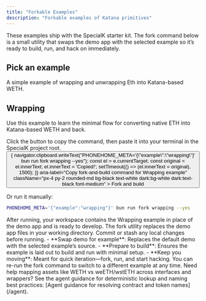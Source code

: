 ```yaml
---
title: "Forkable Examples"
description: "Forkable examples of Katana primitives"
---
```



<Info>
These examples ship with the SpecialK starter kit. The fork command below is a small utility that swaps the demo app with the selected example so it’s ready to build, run, and hack on immediately.
</Info>

## Pick an example

<CardGroup cols={1}>
<Card title="Wrapping" icon="rocket" href="#wrapping">
  A simple example of wrapping and unwrapping Eth into Katana-based WETH.
</Card>
</CardGroup>

## Wrapping

Use this example to learn the minimal flow for converting native ETH into Katana-based WETH and back.

<Steps>
<Step title="Fork and build the example" id="fork-and-build-wrapping">
  Click the button to copy the command, then paste it into your terminal in the SpecialK project root.

  <div style={{ marginTop: 12, marginBottom: 12 }}>
    <button id="fork-and-build-wrapping"
      onClick={(e) => {
        navigator.clipboard.writeText("PHONEHOME_META='{\"example\":\"wrapping\"}' bun run fork wrapping --yes");
        const el = e.currentTarget;
        const original = el.innerText;
        el.innerText = 'Copied!';
        setTimeout(() => (el.innerText = original), 1500);
      }}
      aria-label="Copy fork-and-build command for Wrapping example"
      className="px-4 py-2 rounded-md bg-black text-white dark:bg-white dark:text-black font-medium"
    >
      Fork and build
    </button>
  </div>

  Or run it manually:

  ```bash
  PHONEHOME_META='{"example":"wrapping"}' bun run fork wrapping --yes
  ```

  <Check>
  After running, your workspace contains the Wrapping example in place of the demo app and is ready to develop.
  </Check>

  <Warning>
  The fork utility replaces the demo app files in your working directory. Commit or stash any local changes before running.
  </Warning>
</Step>

<Step title="What the fork utility does">
  - **Swap demo for example**: Replaces the default demo with the selected example’s source.
  - **Prepare to build**: Ensures the example is laid out to build and run with minimal setup.
  - **Keep you moving**: Meant for quick iteration—fork, run, and start hacking.
  
  <Tip>
  You can re-run the fork command to switch to a different example at any time.
  </Tip>
</Step>
</Steps>

<Info>
Need help mapping assets like WETH vs weETH/wstETH across interfaces and wrappers? See the agent guidance for deterministic lookup and naming best practices: [Agent guidance for resolving contract and token names](/agent).
</Info>

